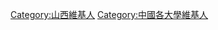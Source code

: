 {{Catnav|頁面分類|人物|特定人群稱謂|维基人|依學校區分的維基人|中國各級學校維基人|中國各大學維基人}}
{{Catnav|頁面分類|人物|各國人物|中国人物|中国各省人物|山西人物|山西维基人}}

[[Category:山西維基人|Category:山西維基人]]
[[Category:中國各大學維基人|Category:中國各大學維基人]]
